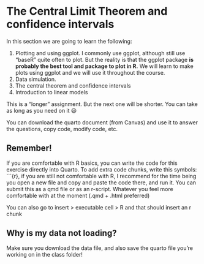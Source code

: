 # The Central Limit Theorem and confidence intervals

In this section we are going to learn the following:

1.  Plotting and using ggplot. I commonly use ggplot, although still use "baseR" quite often to plot. But the reality is that the ggplot package **is probably the best tool and package to plot in R.** We will learn to make plots using ggplot and we will use it throughout the course.
2.  Data simulation.
3.  The central theorem and confidence intervals
4.  Introduction to linear models

This is a "longer" assignment. But the next one will be shorter. You can take as long as you need on it 😃

You can download the quarto document (from Canvas) and use it to answer the questions, copy code, modify code, etc.

## Remember!

::: callout-note
If you are comfortable with R basics, you can write the code for this exercise directly into Quarto. To add extra code chunks, write this symbols: \`\`\`{r}, if you are still not comfortable with R, I recommend for the time being you open a new file and copy and paste the code there, and run it. You can submit this as a qmd file or as an r-script. Whatever you feel more comfortable with at the moment (.qmd + .html preferred)

You can also go to insert \> executable cell \> R and that should insert an r chunk
:::

::: callout-tip
## Why is my data not loading?

Make sure you download the data file, and also save the quarto file you're working on in the class folder!
:::

# 
